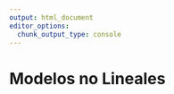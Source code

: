 ```yaml
---
output: html_document
editor_options: 
  chunk_output_type: console
---
```


# Modelos no Lineales {#corr}

